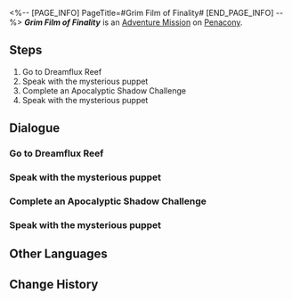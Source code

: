 <%-- [PAGE_INFO]
PageTitle=#Grim Film of Finality#
[END_PAGE_INFO] --%>
{{Stub|Dialogue.}}
{{Mission Infobox
|id            = 8023301
|title         = 
|image         = <!--Mission Grim Film of Finality.png-->
|type          = Adventure
|event_name    = 
|chapter       = 
|requirements  = 
* [[Trailblaze Mission]] ''[[Trial of Equilibrium: Part Three]]'' completed
* [[Trailblaze Mission]] ''[[The Public Enemy]]'' completed
|summary       = <!--official mission summary from Fate's Atlas-->
|characters    = Trailblazer
|startLocation = [[Penacony]] - [[Dreamflux Reef]]
|world         = Penacony
|area          = Dreamflux Reef
|prev          = 
|next          = 
|rewards       = Credit*5,000
}}
'''''Grim Film of Finality''''' is an [[Adventure Mission]] on [[Penacony]].

==Steps==
# Go to Dreamflux Reef
# Speak with the mysterious puppet
# Complete an Apocalyptic Shadow Challenge
# Speak with the mysterious puppet

<!--
==Gameplay Notes==

--><!--
==Trial Character==

-->
==Dialogue==
{{Stub Dialogue}}

===Go to Dreamflux Reef===
{{Mission Description|type=adventure|location=Dreamflux Reef|You suddenly feel a strong bout of anxiety while at Dreamflux Reef &mdash; As if something important is about to meet its end, and that you're about to encounter a miracle yet again... You stand up and pace around, waiting for the premonition to come true.}}
{{Dialogue Start}}
:{{tx}}
{{Dialogue End}}

===Speak with the mysterious puppet===
{{Mission Description|type=adventure|location=Dreamflux Reef|update|According to the address given by Dr. Edward, you arrive at "the city chiseled from the Primordial Dreamscape." However, there is no one here that looks like a "collaborative partner." The only thing here is a bizarre puppet. Could this be... Dr. Edward's "partner"?}}
{{Dialogue Start}}
:{{tx}}
{{Dialogue End}}

===Complete an Apocalyptic Shadow Challenge===
{{Dialogue Start}}
:{{tx}}
{{Dialogue End}}

===Speak with the mysterious puppet===
{{Dialogue Start}}
:{{tx}}
{{Dialogue End}}

==Other Languages==
{{Other Languages
|en   = Grim Film of Finality
|zhs  = 终末鼻烟胶卷
|zht  = 終末鼻菸膠捲
|ja   = 終焉のスプラッタームービー
|ko   = 종말의 스너프 필름
|es   = Rollo sombrío de la Conclusión
|fr   = Film sombre de la Finalité
|ru   = Мрачный фильм о Завершённости
|th   = ม้วนฟิล์มแห่งจุดจบ
|vi   = Cuốn Phim Ác Nghiệt Cuối Cùng
|de   = Finsterer Film der Endgültigkeit
|id   = Rol Film "Finality" yang Kelam
|pt   = Filme Macabro Derradeiro
}}

==Change History==
{{Change History|2.3}}
